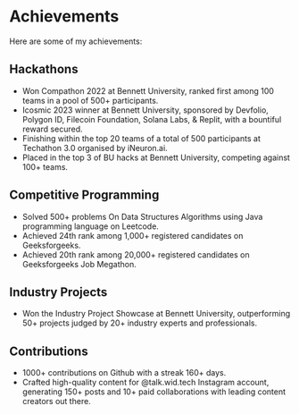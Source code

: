 # Achievements

Here are some of my achievements:

## Hackathons

- Won Compathon 2022 at Bennett University, ranked first among 100 teams in a pool of 500+ participants.
- Icosmic 2023 winner at Bennett University, sponsored by Devfolio, Polygon ID, Filecoin Foundation, Solana Labs, & Replit, with a bountiful reward secured.
- Finishing within the top 20 teams of a total of 500 participants at Techathon 3.0 organised by iNeuron.ai.
- Placed in the top 3 of BU hacks at Bennett University, competing against 100+ teams.

## Competitive Programming

- Solved 500+ problems On Data Structures Algorithms using Java programming language on Leetcode.
- Achieved 24th rank among 1,000+ registered candidates on Geeksforgeeks.
- Achieved 20th rank among 20,000+ registered candidates on Geeksforgeeks Job Megathon.

## Industry Projects

- Won the Industry Project Showcase at Bennett University, outperforming 50+ projects judged by 20+ industry experts and professionals.

## Contributions

- 1000+ contributions on Github with a streak 160+ days.
- Crafted high-quality content for @talk.wid.tech Instagram account, generating 150+ posts and 10+ paid collaborations with leading content creators out there.

